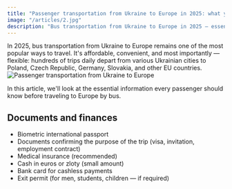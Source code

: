 ```yaml
---
title: "Passenger transportation from Ukraine to Europe in 2025: what you need to know"
image: "/articles/2.jpg"
description: "Bus transportation from Ukraine to Europe in 2025 — essential information for passengers."
---
```



<div className="content-with-image">
    <div className="text-content">
        In 2025, bus transportation from Ukraine to Europe remains one of the most popular ways to travel. It's affordable, convenient, and most importantly — flexible: hundreds of trips daily depart from various Ukrainian cities to Poland, Czech Republic, Germany, Slovakia, and other EU countries.
    </div>
    <div className="image-content">
        <img src="/articles/2.jpg" alt="Passenger transportation from Ukraine to Europe" />
    </div>
</div>

In this article, we'll look at the essential information every passenger should know before traveling to Europe by bus.

## Documents and finances

- Biometric international passport
- Documents confirming the purpose of the trip (visa, invitation, employment contract)
- Medical insurance (recommended)
- Cash in euros or zloty (small amount)
- Bank card for cashless payments
- Exit permit (for men, students, children — if required)
